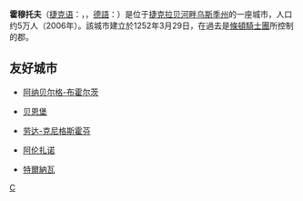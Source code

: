 {{Geobox|Settlement
<!-- *** Heading *** -->
| name = Chomutov
| native_name = 
| other_name = 
| category = Town
<!-- *** Name *** -->
| etymology = 
| official_name = 
| motto = 
| nickname = 
<!-- *** Image *** -->
| image = Chomutov square.jpg | image_caption = 霍穆托夫廣場
<!-- *** Symbols *** -->
| flag =Chomutov_prapor.gif | flag_border = 1
| symbol = ChomutovCoA.PNG | symbol_size =  | symbol_type = 
<!-- *** Country etc. *** -->
| country = Czech Republic | country_flag = 1
| state = 
| region = [[烏斯季州|烏斯季州]] | region_type = [[捷克行政區劃|捷克行政區劃]]
| district = [[霍穆托夫區|霍穆托夫]] | district_type = [[Districts_of_the_Czech_Republic|District]]
| municipality = 
<!-- *** Family *** -->
| landmark = 
| river = 
<!-- *** Locations *** -->
| location = 
| elevation = 340
| lat_d = 50| lat_m = 27| lat_s = 46| lat_NS = N
| long_d = 13| long_m = 24| long_s = 40| long_EW = E
| coordinates_type = 
| highest = 
| highest_location = 
| highest_elevation = 
| highest_lat_d = | highest_lat_m = | highest_lat_s = | highest_lat_NS = 
| highest_long_d = | highest_long_m = | highest_long_s = | highest_long_EW = 
| highest_coordinates_type = 
| lowest = 
| lowest_location = 
| lowest_elevation = 
| lowest_lat_d = | lowest_lat_m = | lowest_lat_s = | lowest_lat_NS = 
| lowest_long_d = | lowest_long_m = | lowest_long_s = | lowest_long_EW = 
| lowest_coordinates_type = 
<!-- *** Dimensions *** -->
| length = 
| width = 
| area = 29.26 | area_round = 2
| area_metro = 
<!-- *** Population *** -->
| population = 50900 | population_as_of = {{As of|2006}}
| population_density = auto
<!-- *** History & management *** -->
| established   = 29 March 1252
| established_type  = First mentioned
| established1  = 
| established1_type = 
| date = 
| mayor = Ivana Řápková
<!-- *** Codes *** -->
| timezone = | utc_offset = 
| timezone_DST = | utc_offset_DST = 
| postal_code = 430 01
| area_code = 
| code = 
<!-- *** Free frields (for any data) *** -->
| free = 
<!-- *** Maps *** -->
| map                = Czechia - outline map.svg
| map_background     = Czechia - background map.png
| map_caption        = Location in the Czech Republic
| map_locator        = Czechia 
| map1               = Chomutov CV CZ.png
| map1_caption       = Location in [[Chomutov_District|Chomutov District]]
<!-- *** Website *** -->
| website = [https://web.archive.org/web/20070928125019/http://www.chomutov-mesto.cz/e_index.asp www.chomutov-mesto.cz]
| commons = Chomutov
<!-- *** Footnotes *** -->
| footnotes = 
}}

'''霍穆托夫'''（[[捷克语|捷克语]]：'''{{lang|cs|Chomutov}}'''，{{IPA2|ˈxomutof}}，[[德語|德語]]：'''{{lang|de|Komotau}}'''）是位于[[捷克|捷克]][[拉贝河畔乌斯季州|拉贝河畔乌斯季州]]的一座城市，人口约5万人（2006年）。該城市建立於1252年3月29日，在過去是[[條頓騎士團|條頓騎士團]]所控制的郡。

==友好城市==
* {{DEU}}[[阿纳贝尔格-布霍尔茨|阿纳贝尔格-布霍尔茨]] 
* {{DEU}}[[贝恩堡|贝恩堡]]
* {{DEU}}[[劳达-克尼格斯霍芬|劳达-克尼格斯霍芬]]
* {{ITA}}[[阿伦扎诺|阿伦扎诺]] 
* {{SVK}}[[特爾納瓦|特爾納瓦]]

{{Authority control}}
[[Category:捷克城市|C]]